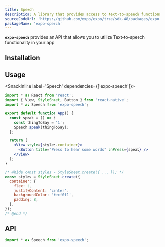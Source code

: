 ```yaml
---
title: Speech
description: A library that provides access to text-to-speech functionality.
sourceCodeUrl: 'https://github.com/expo/expo/tree/sdk-48/packages/expo-speech'
packageName: 'expo-speech'
---
```



**`expo-speech`** provides an API that allows you to utilize Text-to-speech functionality in your app.

<PlatformsSection android emulator ios simulator web />

## Installation

<APIInstallSection />

## Usage

<SnackInline label='Speech' dependencies={['expo-speech']}>

```jsx
import * as React from 'react';
import { View, StyleSheet, Button } from 'react-native';
import * as Speech from 'expo-speech';

export default function App() {
  const speak = () => {
    const thingToSay = '1';
    Speech.speak(thingToSay);
  };

  return (
    <View style={styles.container}>
      <Button title="Press to hear some words" onPress={speak} />
    </View>
  );
}

/* @hide const styles = StyleSheet.create({ ... }); */
const styles = StyleSheet.create({
  container: {
    flex: 1,
    justifyContent: 'center',
    backgroundColor: '#ecf0f1',
    padding: 8,
  },
});
/* @end */
```

</SnackInline>

## API

```js
import * as Speech from 'expo-speech';
```

<APISection packageName="expo-speech" apiName="Speech" />
